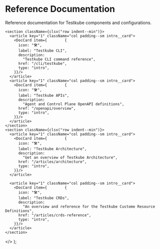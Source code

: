 
# Reference Documentation

Reference documentation for Testkube components and configurations.

    <section className={clsx("row indent--min")}>
      <article key="1" className="col padding--sm intro__card">
        <DocCard item={        {
          icon: "🛠",
          label: "Testkube CLI",
          description:
            "Testkube CLI command reference",
          href: "/cli/testkube",
          type: "intro",
        }}/>
      </article>
      <article key="1" className="col padding--sm intro__card">
        <DocCard item={        {
          icon: "🛠",
          label: "Testkube APIs",
          description:
            "Agent and Control Plane OpenAPI definitions",
          href: "/openapi/overview",
          type: "intro",
        }}/>
      </article>
    </section>
    <section className={clsx("row indent--min")}>
      <article key="1" className="col padding--sm intro__card">
        <DocCard item={        {
          icon: "🛠",
          label: "Testkube Architecture",
          description:
            "Get an overview of Testkube Architecture",
          href: "/articles/architecture",
          type: "intro",
        }}/>
      </article>

      <article key="1" className="col padding--sm intro__card">
        <DocCard item={        {
          icon: "🛠",
          label: "Testkube CRDs",
          description:
            "An overview and reference for the Testkube Custome Resource Definitions",
          href: "/articles/crds-reference",
          type: "intro",
        }}/>
      </article>
    </section>
  </>
);

<DocCardList/>

